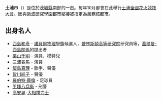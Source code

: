 {{日本都市|
自治體名=土浦市|
圖像=[[File:南明山清瀧寺観音堂.JPG|240px]]|
圖像說明=[[清瀧寺|清瀧寺]]（[[坂東三十三箇所|坂東三十三箇所]]第26號）|
市章=|
日文原名=土浦市|
平假名=つちうらし|
羅馬字拼音=Tsuchiura-shi|
都道府縣=茨城縣|
支廳=|
編號=08203-1|
面積=113.82|
邊界未定=|
人口=143,703|
統計時間= |
自治體=[[牛久市|牛久市]]、[[築波市|築波市]]、[[常陸那珂市|常陸那珂市]]、[[石岡市|石岡市]]、[[阿見町|阿見町]]|
樹=|
花=|
鳥=|
其他象徵物=|
其他象徵=|
郵遞區號=300-0812|
所在地=土浦市下高津一丁目20番35號|
電話號碼=29-826-1111|
外部連結=http://www.city.tsuchiura.ibaraki.jp/|
經度=|
緯度=|
地圖=|
注記= |
}}
'''土浦市'''（{{jpn|j=土浦市|hg=つちうらし|rm=Tsuchiura shi|f=y}}）是位於[[茨城縣|茨城縣]]南部的一[[市|市]]。毎年10月都會在此舉行[[土浦全國花火競技大會|土浦全國花火競技大會]]。因與[[築波研究學園都市|築波研究學園都市]]鄰接被指定為[[業務核都市|業務核都市]]。

== 出身名人 ==
*[[西島和彥|西島和彥]] - [[諾貝爾物理學獎|諾貝爾物理學獎]]候選人，[[普林斯頓高等研究院|普林斯頓高等研究院]]研究員等，[[蓋爾曼-西島關係|蓋爾曼-西島關係]]的提出者
*[[栗山千明|栗山千明]] - 演員、模特兒
*[[三浦春馬|三浦春馬]] - 演員
*[[飯島真理|飯島真理]] - 歌手、聲優
*[[皆川純子|皆川純子]] - 聲優
*[[羅伯特·庫倫|羅伯特·庫倫]] - 足球員
*[[平塚八兵衛|平塚八兵衛]] - 刑警
*[[高安晃|高安晃]]-[[大相撲|大相撲]][[力士|力士]]

{{茨城縣}}
{{Authority control}}
{{japan-geo-stub}}